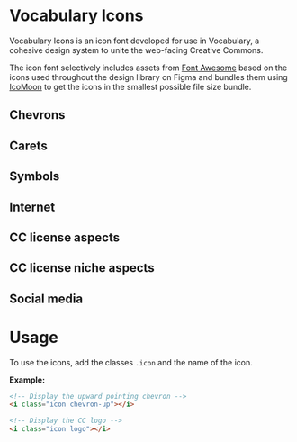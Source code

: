 
<Meta title="Assets/Vocabulary Icons"/>

# Vocabulary Icons

Vocabulary Icons is an icon font developed for use in Vocabulary, a cohesive design system to unite the web-facing
Creative Commons.

The icon font selectively includes assets from [Font Awesome](https://fontawesome.com) based on the icons used
throughout the design library on Figma and bundles them using [IcoMoon](https://icomoon.io/) to get the icons in the
smallest possible file size bundle.

## Chevrons

<IconGallery>
  <IconItem name="chevron-up">
    <i class="icon chevron-up"></i>
  </IconItem>
  <IconItem name="chevron-right">
    <i class="icon chevron-right"></i>
  </IconItem>
  <IconItem name="chevron-down">
    <i class="icon chevron-down"></i>
  </IconItem>
  <IconItem name="chevron-left">
    <i class="icon chevron-left"></i>
  </IconItem>
</IconGallery>

## Carets

<IconGallery>
  <IconItem name="caret-right">
    <i class="icon caret-right"></i>
  </IconItem>
  <IconItem name="caret-down">
    <i class="icon caret-down"></i>
  </IconItem>
</IconGallery>

## Symbols

<IconGallery>
  <IconItem name="tick">
    <i class="icon tick"></i>
  </IconItem>
  <IconItem name="cross">
    <i class="icon cross"></i>
  </IconItem>
  <IconItem name="circle-filled">
   <i class="icon circle-filled"></i>
  </IconItem>
  <IconItem name="circle-outline">
   <i class="icon circle-outline"></i>
  </IconItem>
</IconGallery>

## Internet

<IconGallery>
  <IconItem name="search">
    <i class="icon search"></i>
  </IconItem>
  <IconItem name="info">
    <i class="icon info"></i>
  </IconItem>
  <IconItem name="globe">
   <i class="icon globe"></i>
  </IconItem>
  <IconItem name="external-link">
    <i class="icon external-link"></i>
  </IconItem>
</IconGallery>

## CC license aspects

<IconGallery>
  <IconItem name="logo">
    <i class="icon logo"></i>
  </IconItem>
  <IconItem name="cc-by">
    <i class="icon cc-by"></i>
  </IconItem>
  <IconItem name="cc-nc">
    <i class="icon cc-nc"></i>
  </IconItem>
  <IconItem name="cc-nc-eu">
    <i class="icon cc-nc-eu"></i>
  </IconItem>
  <IconItem name="cc-nc-jp">
    <i class="icon cc-nc-jp"></i>
  </IconItem>
  <IconItem name="cc-nd">
    <i class="icon cc-nd"></i>
  </IconItem>
  <IconItem name="cc-sa">
    <i class="icon cc-sa"></i>
  </IconItem>
  <IconItem name="cc-zero">
    <i class="icon cc-zero"></i>
  </IconItem>
  <IconItem name="cc-pd">
    <i class="icon cc-pd"></i>
  </IconItem>
  <IconItem name="cc-pd-alt">
    <i class="icon cc-pd-alt"></i>
  </IconItem>
</IconGallery>

## CC license niche aspects

<IconGallery>
  <IconItem name="cc-sampling">
    <i class="icon cc-sampling"></i>
  </IconItem>
  <IconItem name="cc-sampling-plus">
    <i class="icon cc-sampling-plus"></i>
  </IconItem>
  <IconItem name="cc-remix">
    <i class="icon cc-remix"></i>
  </IconItem>
  <IconItem name="cc-share">
    <i class="icon cc-share"></i>
  </IconItem>
</IconGallery>

## Social media

<IconGallery>
  <IconItem name="facebook">
    <i class="icon facebook"></i>
  </IconItem>
  <IconItem name="twitter">
    <i class="icon twitter"></i>
  </IconItem>
  <IconItem name="instagram">
    <i class="icon instagram"></i>
  </IconItem>
</IconGallery>

# Usage

To use the icons, add the classes `.icon`  and the name of the icon.

**Example:**

```html
<!-- Display the upward pointing chevron -->
<i class="icon chevron-up"></i>

<!-- Display the CC logo -->
<i class="icon logo"></i>
```
